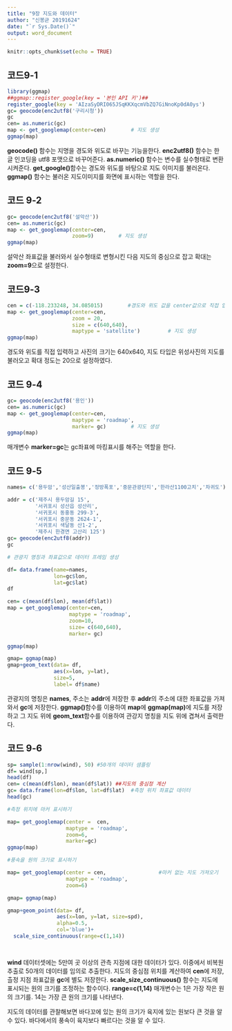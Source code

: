 ```yaml
---
title: "9장 지도와 데이터"
author: "신봉균 20191624"
date: "`r Sys.Date()`"
output: word_document
---
```


```r
knitr::opts_chunk$set(echo = TRUE)
```

## 코드9-1

```r
library(ggmap)
##ggmap::register_google(key = '본인 API 키')##
register_google(key = 'AIzaSyDRI065JSqKKXqcmVbZQ7GiNnoKp0dA0ys')
gc= geocode(enc2utf8('구리시청'))
gc
cen= as.numeric(gc)
map <- get_googlemap(center=cen) 		# 지도 생성
ggmap(map) 

```

**geocode()** 함수는 지명을 경도와 위도로 바꾸는 기능을한다. 
**enc2utf8()** 함수는 한글 인코딩을 utf8 포맷으로 바꾸어준다.
**as.numeric()** 함수는 변수를 실수형태로 변환시켜준다.
**get_google()**함수는 경도와 위도를 바탕으로 지도 이미지를 불러온다.
**ggmap()** 함수는 불러온 지도이미지를 화면에 표시하는 역할을 한다.

## 코드 9-2

```r
gc= geocode(enc2utf8('설악산'))
cen= as.numeric(gc)
map <- get_googlemap(center=cen,
                     zoom=9) 		# 지도 생성
ggmap(map) 
```

설악산 좌표값을 불러와서 실수형태로 변형시킨 다음 지도의 중심으로 잡고 확대는 **zoom=9**으로 설정한다.

## 코드9-3

```r
cen = c(-118.233248, 34.085015)        #경도와 위도 값을 center값으로 직접 입력
map <- get_googlemap(center=cen,
                     zoom = 20,
                     size = c(640,640),
                     maptype = 'satellite') 		# 지도 생성
ggmap(map) 

```

경도와 위도를 직접 입력하고 사진의 크기는 640x640, 지도 타입은 위성사진의 지도를 불러오고 확대 정도는 20으로 설정하였다.

## 코드 9-4

```r

gc= geocode(enc2utf8('용인'))
cen= as.numeric(gc)
map <- get_googlemap(center=cen,
                     maptype = 'roadmap',
                     marker= gc) 		# 지도 생성
ggmap(map) 
```
매개변수 **marker=gc**는 gc좌표에 마킹표시를 해주는 역할을 한다.

## 코드 9-5

```r
names= c('용두암','성산일출봉','정방폭포','중문관광단지','한라산1100고치','차귀도')

addr = c('제주시 용두암길 15',
         '서귀포시 성산읍 성산리',
         '서귀포시 동홍동 299-3',
         '서귀포시 중문동 2624-1',
         '서귀포시 색달동 산1-2',
         '제주시 한경면 고산리 125')
gc= geocode(enc2utf8(addr))
gc

# 관광지 명칭과 좌표값으로 데이터 프레임 생성

df= data.frame(name=names,
               lon=gc$lon,
               lat=gc$lat)
df

cen= c(mean(df$lon), mean(df$lat))
map = get_googlemap(center=cen,
                    maptype = 'roadmap',
                    zoom=10,
                    size= c(640,640),
                    marker= gc)

ggmap(map)

gmap= ggmap(map)
gmap+geom_text(data= df,
               aes(x=lon, y=lat),
               size=5,
               label= df$name)
```

관광지의 명칭은 **names**, 주소는 **addr**에 저장한 후 **addr**의 주소에 대한 좌표값을 가져와서 **gc**에 저장한다.
**ggmap()**함수를 이용하여 **map**에 **ggmap(map)**에 지도를 저장하고 그 지도 위에 **geom_text**함수를 이용하여 관강지 명칭을 지도 위에 겹쳐서 출력한다.

## 코드 9-6

```r
sp= sample(1:nrow(wind), 50) #50개의 데이터 샘플링
df= wind[sp,]
head(df)
cen= c(mean(df$lon), mean(df$lat)) ##지도의 중심정 계산
gc= data.frame(lon=df$lon, lat=df$lat)  #측정 위치 좌표값 데이터
head(gc)

#측정 위치에 마커 표시하기

map= get_googlemap(center =  cen,
                   maptype = 'roadmap',
                   zoom=6,
                   marker=gc)
ggmap(map)

#풍속을 원의 크기로 표시하기

map= get_googlemap(center = cen,                 #마커 없는 지도 가져오기
                   maptype = 'roadmap',
                   zoom=6)

gmap= ggmap(map)

gmap+geom_point(data= df,
                aes(x=lon, y=lat, size=spd),
                alpha=0.5,
                col='blue')+
  scale_size_continuous(range=c(1,14))




```
**wind** 데이터셋에는 5만여 곳 이상의 관측 지점에 대한 데이터가 있다. 이중에서 비복원 추출로 50개의 데이터를 임의로 추출한다.
지도의 중심점 위치를 계산하여 **cen**에 저장, 츨정 지점 좌표값을 **gc**에 별도 저장한다.
**scale_size_continuous()** 함수는 지도에 표시되는 원의 크기를 조정하는 함수이다.
**range=c(1,14)** 매개변수는 1은 가장 작은 원의 크기를. 14는 가장 큰 원의 크기를 나타낸다.

지도의 데이터를 관찰해보면 바다꼬에 있는 원의 크기가 육지에 있는 원보다 큰 것을 알 수 있다. 바다에서의 풍속이 육지보다 빠르다는 것을 알 수 있다.